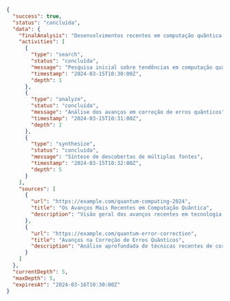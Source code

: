 ```json
{
  "success": true,
  "status": "concluída",
  "data": {
    "finalAnalysis": "Desenvolvimentos recentes em computação quântica mostram progresso significativo em várias áreas-chave:\n\n1. Correção de erros: Técnicas aprimoradas de correção de erros quânticos aumentaram a estabilidade dos qubits\n2. Supremacia quântica: Múltiplas demonstrações de vantagem quântica em tarefas computacionais específicas\n3. Avanços de hardware: Novas arquiteturas usando circuitos supercondutores e íons aprisionados\n4. Aplicações comerciais: Adoção crescente pela indústria em otimização e criptografia",
    "activities": [
      {
        "type": "search",
        "status": "concluída",
        "message": "Pesquisa inicial sobre tendências em computação quântica",
        "timestamp": "2024-03-15T10:30:00Z",
        "depth": 1
      },
      {
        "type": "analyze",
        "status": "concluída",
        "message": "Análise dos avanços em correção de erros quânticos",
        "timestamp": "2024-03-15T10:31:00Z",
        "depth": 2
      },
      {
        "type": "synthesize",
        "status": "concluída",
        "message": "Síntese de descobertas de múltiplas fontes",
        "timestamp": "2024-03-15T10:32:00Z",
        "depth": 5
      }
    ],
    "sources": [
      {
        "url": "https://example.com/quantum-computing-2024",
        "title": "Os Avanços Mais Recentes em Computação Quântica",
        "description": "Visão geral dos avanços recentes em tecnologia de computação quântica",
      },
      {
        "url": "https://example.com/quantum-error-correction",
        "title": "Avanços na Correção de Erros Quânticos",
        "description": "Análise aprofundada de técnicas recentes de correção de erros quânticos"
      }
    ]
  },
  "currentDepth": 5,
  "maxDepth": 5,
  "expiresAt": "2024-03-16T10:30:00Z"
} 
```
